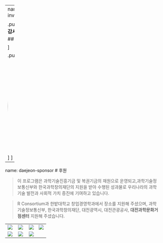 
---
name: daejeon-goodbye
class: middle, inverse

.pull-left[
# **경청해 주셔서 <br>감사합니다.**
<br/>
## AIS & [한국 R 사용자회](https://r2bit.com/)

]

.pull-right[
.right[

<img style="border-radius: 100%;" src="fig/korea_R_logo.png" width="300px"/>

]
]

---
name: daejeon-sponsor 
# 후원

> 이 프로그램은 과학기술진흥기금 및 복권기금의 재원으로 운영되고,과학기술정보통신부와 한국과학창의재단의 지원을 받아 수행된 성과물로 우리나라의 과학기술 발전과 사회적 가치 증진에 기여하고 있습니다.

> R Consortium과 한밭대학교 창업경영학과에서 장소를 지원해 주셨으며, 과학기술정보통신부, 한국과학창의재단, 대전광역시, 대전관광공사, **대전과학문화거점센터** 지원해 주셨습니다.


|                                               |                               |                         |                                |
|:----------------:|:------------------:|:----------------:|:----------------:|
| ![](fig/R_Consortium-logo-vertical-color.png) | ![](fig/logo-science-ict.png) | ![](fig/logo-kofac.jpg) | ![](fig/daejeon-tour-logo.jpg) |
|        ![](fig/logo-daejeon-city.jpg)         |      ![](fig/hanbat.jpg)      |   ![](fig/skku_s.png)   |                                |


